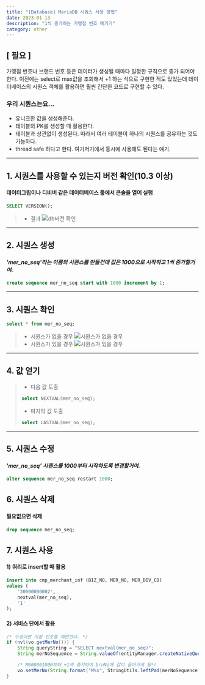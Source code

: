 ```yaml
---
title: "[Database] MariaDB 시퀀스 사용 방법"
date: 2023-01-13
description: "1씩 증가하는 가맹점 번호 매기기"
category: other
---
```


## [ 필요 ]
가맹점 번호나 브랜드 번호 등은 데이터가 생성될 때마다 일정한 규칙으로 증가 되어야 한다.
이전에는 select로 max값을 조회해서 +1 하는 식으로 구현한 적도 있었는데
데이터베이스의 시퀀스 객체를 활용하면 훨씬 간단한 코드로 구현할 수 있다.

### 우리 시퀀스는요...
- 유니크한 값을 생성해준다.
- 테이블의 PK를 생성할 때 활용한다.
- 테이블과 상관없이 생성된다. 따라서 여러 테이블이 하나의 시퀀스를 공유하는 것도 가능하다.
- thread safe 하다고 한다. 여기저기에서 동시에 사용해도 된다는 얘기.

---

## 1. 시퀀스를 사용할 수 있는지 버전 확인(10.3 이상)
#### 데이터그립이나 디비버 같은 데이터베이스 툴에서 콘솔을 열어 실행

```sql
SELECT VERSION();
```

> - 결과
> ![db버전 확인](https://user-images.githubusercontent.com/57585701/212277278-293711a7-9733-4f63-b3f5-40b86d3a0b18.png)

---

## 2. 시퀀스 생성
#### *'mer_no_seq'라는 이름의 시퀀스를 만들건데 값은 1000으로 시작하고 1씩 증가할거야.*

```sql
create sequence mer_no_seq start with 1000 increment by 1;
```

---

## 3. 시퀀스 확인
```sql
select * from mer_no_seq;
```
> - 시퀀스가 없을 경우
![시퀀스가 없을 경우](https://user-images.githubusercontent.com/57585701/212280323-c6da2159-8136-4356-b49d-f6d047f7392b.png)
> - 시퀀스가 있을 경우
![시퀀스가 있을 경우](https://user-images.githubusercontent.com/57585701/212280435-9803fe77-190f-4e59-9141-258c2d358776.png)

---

## 4. 값 얻기
> - 다음 값 도출
> ```sql
> select NEXTVAL(mer_no_seq);
> ```
> - 마지막 값 도출
> ```sql
> select LASTVAL(mer_no_seq);
> ```

---

## 5. 시퀀스 수정
#### *'mer_no_seq' 시퀀스를 1000부터 시작하도록 변경할거여.*

```sql
alter sequence mer_no_seq restart 1000;
```

## 6. 시퀀스 삭제
#### 필요없으면 삭제
```sql
drop sequence mer_no_seq;
```

## 7. 시퀀스 사용
#### 1) 쿼리로 insert할 때 활용
```sql
insert into cmp_merchant_inf (BIZ_NO, MER_NO, MER_DIV_CD)
values (
    '20000000002',
    nextval(mer_no_seq),
    '1'
);
```

#### 2) 서비스 단에서 활용
```java
/* 수정이면 지점 번호를 채번한다. */
if (nvl(vo.getMerNo())) {
    String queryString = "SELECT nextval(mer_no_seq)";
    String merNoSequence = String.valueOf(entityManager.createNativeQuery(queryString).getSingleResult());

    /* M000001000부터 +1씩 증가하여 brnNo에 값이 들어가게 됨*/
    vo.setMerNo(String.format("M%s", StringUtils.leftPad(merNoSequence, 9, "0")));
}
```
